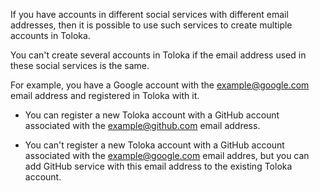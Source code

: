 <Cut title="I want to create another account using a social service. Is it possible?">

If you have accounts in different social services with different email addresses, then it is possible to use such services to create multiple accounts in Toloka.

You can't create several accounts in Toloka if the email address used in these social services is the same.

For example, you have a Google account with the <example@google.com> email address and registered in Toloka with it.

- You can register a new Toloka account with a GitHub account associated with the <example@github.com> email address.

- You can't register a new Toloka account with a GitHub account associated with the <example@google.com> email addres, but you can add GitHub service with this email address to the existing Toloka account.

</Cut>